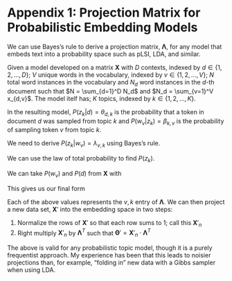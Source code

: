 

# Appendix 1: Projection Matrix for Probabilistic Embedding Models

We can use Bayes's rule to derive a projection matrix, $\boldsymbol\Lambda$, for any model that embeds text into a probability space such as pLSI, LDA, and similar. 

Given a model developed on a matrix $\boldsymbol{X}$ with $D$ contexts, indexed by $d \in \{1, 2, ..., D\}$; $V$ unique words in the vocabulary, indexed by $v \in \{1, 2, ..., V\}$; $N$ total word instances in the vocabulary and $N_d$ word instances in the $d$-th document such that $N = \sum_{d=1}^D N_d$ and $N_d = \sum_{v=1}^V x_{d,v}$. The model itelf has; $K$ topics, indexed by $k \in \{1, 2, ..., K\}$. 

In the resulting model, $P(z_k|d) = \theta_{d,k}$ is the probability that a token in document $d$ was sampled from topic $k$ and $P(w_v|z_k) = \beta_{k,v}$ is the probability of sampling token $v$ from topic $k$. 

We need to derive $P(z_k|w_v) = \lambda_{v,k}$ using Bayes's rule.

\begin{align}
  \lambda_{v,k}
    &= P(z_k|w_v)\\
    &= \frac{P(w_v|z_k) \cdot P(z_k)}{P(w_v)}\\
    &= \frac{\beta_{k,v} \cdot P(z_k)}{P(w_v)}
\end{align}

We can use the law of total probability to find $P(z_k)$.

\begin{align}
  P(z_k) 
    &= \sum_{d=1}^D P(z_k|d) \cdot P(d)\\
    &= \sum_{d=1}^D \theta_{d,k} \cdot P(d)
\end{align}

We can take $P(w_v)$ and $P(d)$ from $\boldsymbol{X}$ with

\begin{align}
  P(w_v) &= \frac{1}{N} \sum_{d = 1}^D x_{d,v}\\
  P(d) &= \frac{1}{N} \sum_{v=1}^V x_{d,v}
\end{align}

This gives us our final form

\begin{align}
  \lambda_{v,k}
    &= \frac{\beta_{k,v} \cdot 
      (\sum_{d=1}^D \theta_{d,k}) \cdot (\frac{1}{N} \sum_{v=1}^V x_{d,v})}
      {\frac{1}{N}\sum_{d = 1}^D x_{d,v}}
\end{align}

Each of the above values represents the $v, k$ entry of $\boldsymbol\Lambda$. We can then project a new data set, $\boldsymbol{X}'$ into the embedding space in two steps:

1. Normalize the rows of $\boldsymbol{X}'$ so that each row sums to $1$; call this $\boldsymbol{X}'_n$ 
2. Right multiply $\boldsymbol{X}'_n$ by $\boldsymbol\Lambda^T$ such that $\boldsymbol\Theta' = \boldsymbol{X}'_n \cdot \boldsymbol\Lambda^T$

The above is valid for any probabilistic topic model, though it is a purely frequentist approach. My experience has been that this leads to noisier projections than, for example, "folding in" new data with a Gibbs sampler when using LDA.
